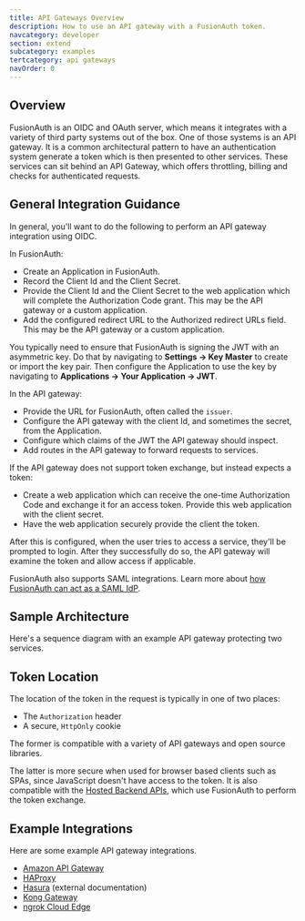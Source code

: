 ```yaml
---
title: API Gateways Overview
description: How to use an API gateway with a FusionAuth token.
navcategory: developer
section: extend
subcategory: examples
tertcategory: api gateways
navOrder: 0
---
```


## Overview

FusionAuth is an OIDC and OAuth server, which means it integrates with a variety of third party systems out of the box. One of those systems is an API gateway. It is a common architectural pattern to have an authentication system generate a token which is then presented to other services. These services can sit behind an API Gateway, which offers throttling, billing and checks for authenticated requests.

## General Integration Guidance

In general, you'll want to do the following to perform an API gateway integration using OIDC.

In FusionAuth:

* Create an Application in FusionAuth.
* Record the <InlineField>Client Id</InlineField> and the <InlineField>Client Secret</InlineField>.
* Provide the <InlineField>Client Id</InlineField> and the <InlineField>Client Secret</InlineField> to the web application which will complete the Authorization Code grant. This may be the API gateway or a custom application.
* Add the configured redirect URL to the <InlineField>Authorized redirect URLs</InlineField> field. This may be the API gateway or a custom application.

You typically need to ensure that FusionAuth is signing the JWT with an asymmetric key. Do that by navigating to <strong>Settings -> Key Master</strong> to create or import the key pair. Then configure the Application to use the key by navigating to <strong>Applications -> Your Application -> JWT</strong>.

In the API gateway:

* Provide the URL for FusionAuth, often called the `issuer`.
* Configure the API gateway with the client Id, and sometimes the secret, from the Application.
* Configure which claims of the JWT the API gateway should inspect.
* Add routes in the API gateway to forward requests to services.

If the API gateway does not support token exchange, but instead expects a token:

* Create a web application which can receive the one-time Authorization Code and exchange it for an access token. Provide this web application with the client secret.
* Have the web application securely provide the client the token.

After this is configured, when the user tries to access a service, they'll be prompted to login. After they successfully do so, the API gateway will examine the token and allow access if applicable.

FusionAuth also supports SAML integrations. Learn more about [how FusionAuth can act as a SAML IdP](/docs/lifecycle/authenticate-users/saml/).

## Sample Architecture

Here's a sequence diagram with an example API gateway protecting two services.

<ApiGatewayArchitectureDiagram alt="API gateway sample architecture." />

## Token Location

The location of the token in the request is typically in one of two places:

* The `Authorization` header
* A secure, `HttpOnly` cookie

The former is compatible with a variety of API gateways and open source libraries.

The latter is more secure when used for browser based clients such as SPAs, since JavaScript doesn't have access to the token. It is also compatible with the [Hosted Backend APIs](/docs/apis/hosted-backend), which use FusionAuth to perform the token exchange.

## Example Integrations

Here are some example API gateway integrations.

* [Amazon API Gateway](/docs/extend/examples/api-gateways/aws-api-gateway)
* [HAProxy](/docs/extend/examples/api-gateways/haproxy-api-gateway)
* <a href="https://hasura.io/learn/graphql/hasura-authentication/integrations/fusion-auth/">Hasura</a> (external documentation)
* [Kong Gateway](/docs/extend/examples/api-gateways/kong-gateway)
* [ngrok Cloud Edge](/docs/extend/examples/api-gateways/ngrok-cloud-edge)

